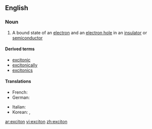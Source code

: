 ==English==

===Noun===
{{wikipedia}}
{{en-noun}}

#{{physics}} A bound state of an [[electron]] and an [[electron hole]] in an [[insulator]] or [[semiconductor]]

====Derived terms====
*[[excitonic]]
*[[excitonically]]
*[[excitonics]]

====Translations====
{{trans-top|bound state of electron and hole}}
* French: {{t|fr|exciton|m}}
*German: {{t|de|Exziton|n}}
{{trans-mid}}
*Italian: {{t-|it|eccitone|m}}
* Korean: {{t|ko|여기자|tr=yeogija|sc=Hang}}, {{t|ko|엑시톤|tr=eksiton|sc=Hang}}
{{trans-bottom}}

[[ar:exciton]]
[[vi:exciton]]
[[zh:exciton]]